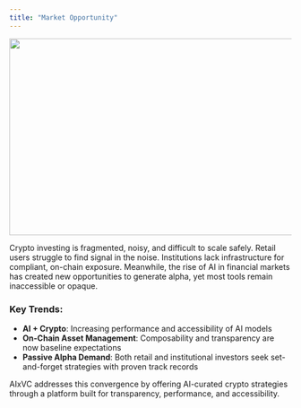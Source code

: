```yaml
---
title: "Market Opportunity"
---
```


<img
  height="351"
  width="624"
  src="https://lh7-rt.googleusercontent.com/docsz/AD_4nXeda7z_ZXh5w01HoNwj-cC69XhHP3oALEqUsBaheOMP2_hNPDmgb3FAqMxdlUn8bXxCy1rEcOH0a5p4wbXLHdBn2blTg_YPljqg9QRxnr2jc3XoRAWcQs_-WsOs-7L5h9-3wg0NJg?key=8x7vqwhbXMkRlZZtYd1v-ZUH"
/>

Crypto investing is fragmented, noisy, and difficult to scale safely. Retail users struggle to find signal in the noise. Institutions lack infrastructure for compliant, on-chain exposure. Meanwhile, the rise of AI in financial markets has created new opportunities to generate alpha, yet most tools remain inaccessible or opaque.

### **Key Trends:**

- **AI \+ Crypto**: Increasing performance and accessibility of AI models
- **On-Chain Asset Management**: Composability and transparency are now baseline expectations
- **Passive Alpha Demand**: Both retail and institutional investors seek set-and-forget strategies with proven track records

AIxVC addresses this convergence by offering AI-curated crypto strategies through a platform built for transparency, performance, and accessibility.
